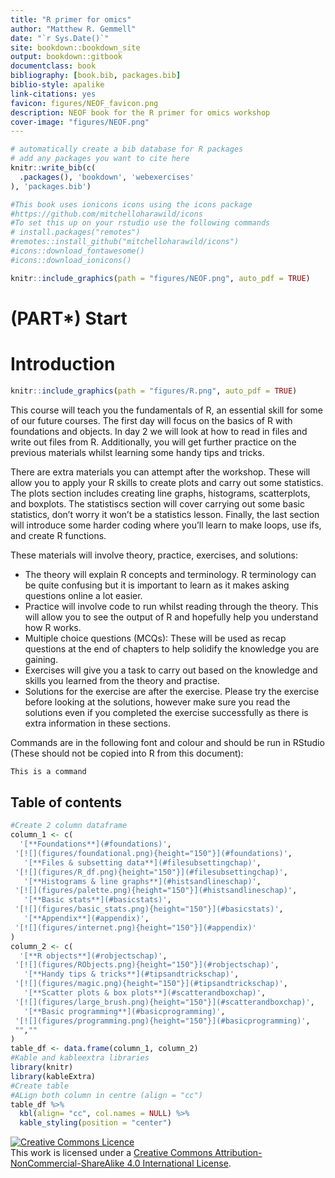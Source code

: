 ```yaml
--- 
title: "R primer for omics"
author: "Matthew R. Gemmell"
date: "`r Sys.Date()`"
site: bookdown::bookdown_site
output: bookdown::gitbook
documentclass: book
bibliography: [book.bib, packages.bib]
biblio-style: apalike
link-citations: yes
favicon: figures/NEOF_favicon.png
description: NEOF book for the R primer for omics workshop
cover-image: "figures/NEOF.png"
---
```


```r
# automatically create a bib database for R packages
# add any packages you want to cite here
knitr::write_bib(c(
  .packages(), 'bookdown', 'webexercises'
), 'packages.bib')
```

```r
#This book uses ionicons icons using the icons package
#https://github.com/mitchelloharawild/icons
#To set this up on your rstudio use the following commands
# install.packages("remotes")
#remotes::install_github("mitchelloharawild/icons")
#icons::download_fontawesome()
#icons::download_ionicons()
```

```r
knitr::include_graphics(path = "figures/NEOF.png", auto_pdf = TRUE)
``` 

# (PART\*) Start {-}
# Introduction
```r
knitr::include_graphics(path = "figures/R.png", auto_pdf = TRUE)
``` 

This course will teach you the fundamentals of R, an essential skill for some of our future courses. The first day will focus on the basics of R with foundations and objects. In day 2 we will look at how to read in files and write out files from R. Additionally, you will get further practice on the previous materials whilst learning some handy tips and tricks.

There are extra materials you can attempt after the workshop. These will allow you to apply your R skills to create plots and carry out some statistics. The plots section includes creating line graphs, histograms, scatterplots, and boxplots. The statistiscs section will cover carrying out some basic statistics, don't worry it won't be a statistics lesson. Finally, the last section will introduce some harder coding where you'll learn to make loops, use ifs, and create R functions.

These materials will involve theory, practice, exercises, and solutions:

- The theory will explain R concepts and terminology. R terminology can be quite confusing but it is important to learn as it makes asking questions online a lot easier.
- Practice will involve code to run whilst reading through the theory. This will allow you to see the output of R and hopefully help you understand how R works.
- Multiple choice questions (MCQs): These will be used as recap questions at the end of chapters to help solidify the knowledge you are gaining.
- Exercises will give you a task to carry out based on the knowledge and skills you learned from the theory and practise.
- Solutions for the exercise are after the exercise. Please try the exercise before looking at the solutions, however make sure you read the solutions even if you completed the exercise successfully as there is extra information in these sections.
 
Commands are in the following font and colour and should be run in RStudio (These should not be copied into R from this document): 

```r
This is a command 
``` 

## Table of contents {-}

```r
#Create 2 column dataframe
column_1 <- c(
  '[**Foundations**](#foundations)', 
 '[![](figures/foundational.png){height="150"}](#foundations)',
   '[**Files & subsetting data**](#filesubsettingchap)', 
 '[![](figures/R_df.png){height="150"}](#filesubsettingchap)',
   '[**Histograms & line graphs**](#histsandlineschap)', 
 '[![](figures/palette.png){height="150"}](#histsandlineschap)',
   '[**Basic stats**](#basicstats)', 
 '[![](figures/basic_stats.png){height="150"}](#basicstats)',
   '[**Appendix**](#appendix)', 
 '[![](figures/internet.png){height="150"}](#appendix)'
)
column_2 <- c(
  '[**R objects**](#robjectschap)', 
 '[![](figures/RObjects.png){height="150"}](#robjectschap)',
   '[**Handy tips & tricks**](#tipsandtrickschap)', 
 '[![](figures/magic.png){height="150"}](#tipsandtrickschap)',
   '[**Scatter plots & box plots**](#scatterandboxchap)', 
 '[![](figures/large_brush.png){height="150"}](#scatterandboxchap)',
   '[**Basic programming**](#basicprogramming)', 
 '[![](figures/programming.png){height="150"}](#basicprogramming)',
 "",""
)
table_df <- data.frame(column_1, column_2)
#Kable and kableextra libraries
library(knitr)
library(kableExtra)
#Create table
#ALign both column in centre (align = "cc")
table_df %>%
  kbl(align= "cc", col.names = NULL) %>%
  kable_styling(position = "center")
```

<a rel="license" href="http://creativecommons.org/licenses/by-nc-sa/4.0/"><img alt="Creative Commons Licence" style="border-width:0" src="https://i.creativecommons.org/l/by-nc-sa/4.0/88x31.png" /></a><br />This work is licensed under a <a rel="license" href="http://creativecommons.org/licenses/by-nc-sa/4.0/">Creative Commons Attribution-NonCommercial-ShareAlike 4.0 International License</a>.